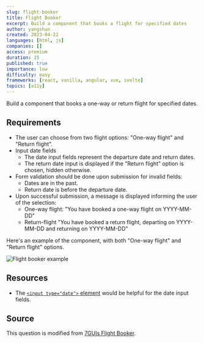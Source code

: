 ```yaml
---
slug: flight-booker
title: Flight Booker
excerpt: Build a component that books a flight for specified dates
author: yangshun
created: 2023-04-22
languages: [html, js]
companies: []
access: premium
duration: 15
published: true
importance: low
difficulty: easy
frameworks: [react, vanilla, angular, vue, svelte]
topics: [a11y]
---
```


Build a component that books a one-way or return flight for specified dates.

## Requirements

- The user can choose from two flight options: "One-way flight" and "Return flight".
- Input date fields
  - The date input fields represent the departure date and return dates.
  - The return date input is displayed if the "Return flight" option is chosen, hidden otherwise.
- Form validation should be done upon submission for invalid fields:
  - Dates are in the past.
  - Return date is before the departure date.
- Upon successful submission, a message is displayed informing the user of the selection:
  - One-way flight: "You have booked a one-way flight on YYYY-MM-DD"
  - Return-flight "You have booked a return flight, departing on YYYY-MM-DD and returning on YYYY-MM-DD"

Here's an example of the component, with both "One-way flight" and "Return flight" options.

![Flight booker example](/img/questions/flight-booker/flight-booker-example.png)

## Resources

- The [`<input type="date">` element](https://developer.mozilla.org/en-US/docs/Web/HTML/Element/input/date) would be helpful for the date input fields.

## Source

This question is modified from [7GUIs Flight Booker](https://7guis.github.io/7guis/tasks#flight).
